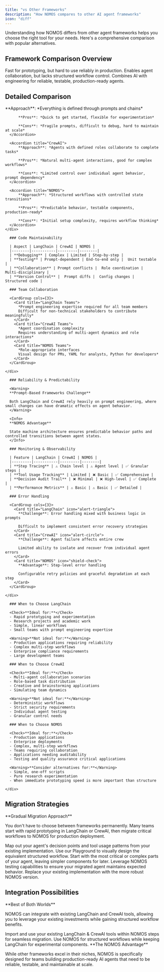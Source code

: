 ```yaml
---
title: "vs Other Frameworks"
description: "How NOMOS compares to other AI agent frameworks"
icon: "diff"
---
```


Understanding how NOMOS differs from other agent frameworks helps you choose the right tool for your needs. Here's a comprehensive comparison with popular alternatives.

## Framework Comparison Overview

<CardGroup cols={3}>
  <Card title="LangChain" icon="pocket-knife" iconType="solid">
    Fast for prototyping, but hard to use reliably in production.
  </Card>
  <Card title="CrewAI" icon="users-round" iconType="solid">
    Enables agent collaboration, but lacks structured workflow control.
  </Card>
  <Card title="NOMOS" icon="circuit-board" iconType="solid">
    Combines AI with engineering for reliable, testable, production-ready agents.
  </Card>
</CardGroup>

## Detailed Comparison

<Tabs>
  <Tab title="Architecture">
    <div className="space-y-6">
      <Accordion title="LangChain">
          **Approach**: *Everything is defined through prompts and chains*

          **Pros**: *Quick to get started, flexible for experimentation*
          
          **Cons**: *Fragile prompts, difficult to debug, hard to maintain at scale*
      </Accordion>

      <Accordion title="CrewAI">
          **Approach**: *Agents with defined roles collaborate to complete tasks*

          **Pros**: *Natural multi-agent interactions, good for complex workflows*

          **Cons**: *Limited control over individual agent behavior, prompt dependency*
      </Accordion>

      <Accordion title="NOMOS">
          **Approach**: *Structured workflows with controlled state transitions*

          **Pros**: *Predictable behavior, testable components, production-ready*

          **Cons**: *Initial setup complexity, requires workflow thinking*
      </Accordion>
    </div>
  </Tab>

  <Tab title="Development Experience">
    <div className="space-y-6">

      ### Code Maintainability

      | Aspect | LangChain | CrewAI | NOMOS |
      |--------|-----------|---------|--------|
      | **Debugging** | Complex | Limited | Step-by-step |
      | **Testing** | Prompt-dependent | End-to-end only |  Unit testable |
      | **Collaboration** | Prompt conflicts |  Role coordination |  Multi-disciplinary |
      | **Version Control** |  Prompt diffs |  Config changes |  Structured code |

      ### Team Collaboration

      <CardGroup cols={3}>
        <Card title="LangChain Teams">
          *Prompt engineering expertise required for all team members
          Difficult for non-technical stakeholders to contribute meaningfully*
        </Card>
        <Card title="CrewAI Teams">
          *Agent coordination complexity
          Requires understanding of multi-agent dynamics and role interactions*
        </Card>
        <Card title="NOMOS Teams">
          *Role-appropriate interfaces
          Visual design for PMs, YAML for analysts, Python for developers*
        </Card>
      </CardGroup>

    </div>
  </Tab>

  <Tab title="Production Readiness">
    <div className="space-y-6">

      ### Reliability & Predictability

      <Warning>
      **Prompt-Based Frameworks Challenge**

      Both LangChain and CrewAI rely heavily on prompt engineering, where small changes can have dramatic effects on agent behavior.
      </Warning>

      <Info>
      **NOMOS Advantage**

      State machine architecture ensures predictable behavior paths and controlled transitions between agent states.
      </Info>

      ### Monitoring & Observability

      | Feature | LangChain | CrewAI | NOMOS |
      |---------|-----------|---------|--------|
      | **Step Tracing** | ⚠️ Chain level | ⚠️ Agent level | ✅ Granular steps |
      | **Tool Usage Tracking** | Limited | ❌ Basic | ✅ Comprehensive |
      | **Decision Audit Trail** | ❌ Minimal | ❌ High-level | ✅ Complete |
      | **Performance Metrics** | ⚠️ Basic | ⚠️ Basic | ✅ Detailed |

      ### Error Handling

      <CardGroup cols={3}>
        <Card title="LangChain" icon="alert-triangle">
          **Challenge**: Error handling mixed with business logic in prompts

          Difficult to implement consistent error recovery strategies
        </Card>
        <Card title="CrewAI" icon="alert-circle">
          **Challenge**: Agent failure affects entire crew

          Limited ability to isolate and recover from individual agent errors
        </Card>
        <Card title="NOMOS" icon="shield-check">
          **Advantage**: Step-level error handling

          Configurable retry policies and graceful degradation at each step
        </Card>
      </CardGroup>

    </div>
  </Tab>

  <Tab title="Use Cases">
    <div className="space-y-6">

      ### When to Choose LangChain

      <Check>**Ideal for:**</Check>
      - Rapid prototyping and experimentation
      - Research projects and academic work
      - Simple, linear workflows
      - Small teams with prompt engineering expertise

      <Warning>**Not ideal for:**</Warning>
      - Production applications requiring reliability
      - Complex multi-step workflows
      - Enterprise compliance requirements
      - Large development teams

      ### When to Choose CrewAI

      <Check>**Ideal for:**</Check>
      - Multi-agent collaboration scenarios
      - Role-based task distribution
      - Creative and brainstorming applications
      - Simulating team dynamics

      <Warning>**Not ideal for:**</Warning>
      - Deterministic workflows
      - Strict security requirements
      - Individual agent testing
      - Granular control needs

      ### When to Choose NOMOS

      <Check>**Ideal for:**</Check>
      - Production applications
      - Enterprise deployments
      - Complex, multi-step workflows
      - Teams requiring collaboration
      - Applications needing auditability
      - Testing and quality assurance critical applications

      <Warning>**Consider alternatives for:**</Warning>
      - Simple, one-off scripts
      - Pure research experimentation
      - When immediate prototyping speed is more important than structure

    </div>
  </Tab>
</Tabs>

## Migration Strategies

<Tip>
**Gradual Migration Approach**

You don't have to choose between frameworks permanently. Many teams start with rapid prototyping in LangChain or CrewAI, then migrate critical workflows to NOMOS for production deployment.
</Tip>

<Steps>
  <Step title="Identify Core Workflows">
    Map out your agent's decision points and tool usage patterns from your existing implementation.
  </Step>
  <Step title="Design NOMOS Flows">
    Use our Playground to visually design the equivalent structured workflow.
  </Step>
  <Step title="Incremental Implementation">
    Start with the most critical or complex parts of your agent, leaving simpler components for later.
  </Step>
  <Step title="Testing & Validation">
    Leverage NOMOS testing capabilities to ensure your migrated agent maintains expected behavior.
  </Step>
  <Step title="Full Deployment">
    Replace your existing implementation with the more robust NOMOS version.
  </Step>
</Steps>

## Integration Possibilities

<Info>
**Best of Both Worlds**

NOMOS can integrate with existing LangChain and CrewAI tools, allowing you to leverage your existing investments while gaining structured workflow benefits.
</Info>

<CardGroup cols={2}>
  <Card title="LangChain & CrewAI Tool Integration" icon="puzzle" horizontal>
    Import and use your existing LangChain & CrewAI tools within NOMOS steps for seamless migration.
  </Card>
  <Card title="Hybrid Approaches" icon="merge" horizontal>
    Use NOMOS for structured workflows while keeping LangChain for experimental components.
  </Card>
</CardGroup>

<Check>
**The NOMOS Advantage**

While other frameworks excel in their niches, NOMOS is specifically designed for teams building production-ready AI agents that need to be reliable, testable, and maintainable at scale.
</Check>
